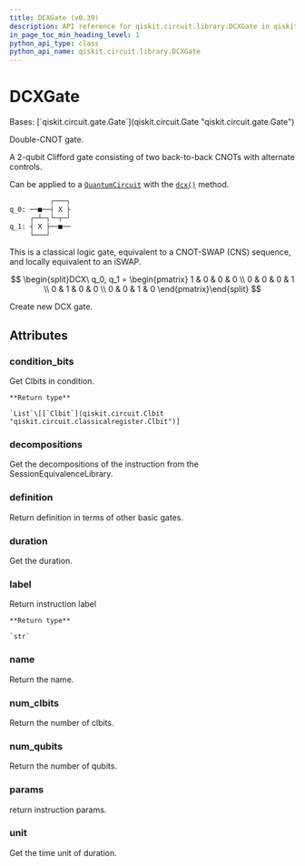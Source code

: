 ```yaml
---
title: DCXGate (v0.39)
description: API reference for qiskit.circuit.library.DCXGate in qiskit v0.39
in_page_toc_min_heading_level: 1
python_api_type: class
python_api_name: qiskit.circuit.library.DCXGate
---
```


# DCXGate

<Class id="qiskit.circuit.library.DCXGate" isDedicatedPage={true} github="https://github.com/qiskit/qiskit/tree/stable/0.22/qiskit/circuit/library/standard_gates/dcx.py" signature="DCXGate" modifiers="class">
  Bases: [`qiskit.circuit.gate.Gate`](qiskit.circuit.Gate "qiskit.circuit.gate.Gate")

  Double-CNOT gate.

  A 2-qubit Clifford gate consisting of two back-to-back CNOTs with alternate controls.

  Can be applied to a [`QuantumCircuit`](qiskit.circuit.QuantumCircuit "qiskit.circuit.QuantumCircuit") with the [`dcx()`](qiskit.circuit.QuantumCircuit#dcx "qiskit.circuit.QuantumCircuit.dcx") method.

  ```python
            ┌───┐
  q_0: ──■──┤ X ├
       ┌─┴─┐└─┬─┘
  q_1: ┤ X ├──■──
       └───┘
  ```

  This is a classical logic gate, equivalent to a CNOT-SWAP (CNS) sequence, and locally equivalent to an iSWAP.

$$
\begin{split}DCX\ q_0, q_1 =
\begin{pmatrix}
1 & 0 & 0 & 0 \\
0 & 0 & 0 & 1 \\
0 & 1 & 0 & 0 \\
0 & 0 & 1 & 0
\end{pmatrix}\end{split}
$$

  Create new DCX gate.

  ## Attributes

  ### condition\_bits

  <Attribute id="qiskit.circuit.library.DCXGate.condition_bits">
    Get Clbits in condition.

    **Return type**

    `List`\[[`Clbit`](qiskit.circuit.Clbit "qiskit.circuit.classicalregister.Clbit")]
  </Attribute>

  ### decompositions

  <Attribute id="qiskit.circuit.library.DCXGate.decompositions">
    Get the decompositions of the instruction from the SessionEquivalenceLibrary.
  </Attribute>

  ### definition

  <Attribute id="qiskit.circuit.library.DCXGate.definition">
    Return definition in terms of other basic gates.
  </Attribute>

  ### duration

  <Attribute id="qiskit.circuit.library.DCXGate.duration">
    Get the duration.
  </Attribute>

  ### label

  <Attribute id="qiskit.circuit.library.DCXGate.label">
    Return instruction label

    **Return type**

    `str`
  </Attribute>

  ### name

  <Attribute id="qiskit.circuit.library.DCXGate.name">
    Return the name.
  </Attribute>

  ### num\_clbits

  <Attribute id="qiskit.circuit.library.DCXGate.num_clbits">
    Return the number of clbits.
  </Attribute>

  ### num\_qubits

  <Attribute id="qiskit.circuit.library.DCXGate.num_qubits">
    Return the number of qubits.
  </Attribute>

  ### params

  <Attribute id="qiskit.circuit.library.DCXGate.params">
    return instruction params.
  </Attribute>

  ### unit

  <Attribute id="qiskit.circuit.library.DCXGate.unit">
    Get the time unit of duration.
  </Attribute>
</Class>

